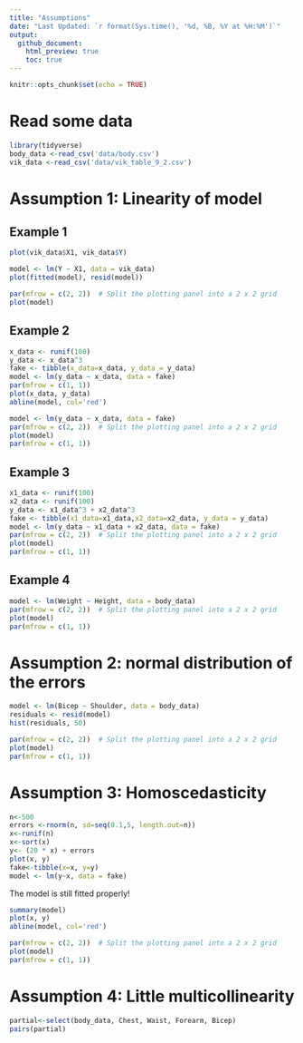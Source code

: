 ```yaml
---
title: "Assumptions"
date: "Last Updated: `r format(Sys.time(), '%d, %B, %Y at %H:%M')`"
output:
  github_document:
    html_preview: true
    toc: true
---
```



```r
knitr::opts_chunk$set(echo = TRUE)
```


# Read some data

```r
library(tidyverse)
body_data <-read_csv('data/body.csv')
vik_data <-read_csv('data/vik_table_9_2.csv')
```

# Assumption 1: Linearity of model

## Example 1

```r
plot(vik_data$X1, vik_data$Y)
```


```r
model <- lm(Y ~ X1, data = vik_data)
plot(fitted(model), resid(model))
```
```r
par(mfrow = c(2, 2))  # Split the plotting panel into a 2 x 2 grid
plot(model)
```

## Example 2


```r
x_data <- runif(100)
y_data <- x_data^3
fake <- tibble(x_data=x_data, y_data = y_data)
model <- lm(y_data ~ x_data, data = fake)
par(mfrow = c(1, 1)) 
plot(x_data, y_data)
abline(model, col='red')
```
```r
model <- lm(y_data ~ x_data, data = fake)
par(mfrow = c(2, 2))  # Split the plotting panel into a 2 x 2 grid
plot(model)
par(mfrow = c(1, 1)) 
```

## Example 3

```r
x1_data <- runif(100)
x2_data <- runif(100)
y_data <- x1_data^3 + x2_data^3
fake <- tibble(x1_data=x1_data,x2_data=x2_data, y_data = y_data)
model <- lm(y_data ~ x1_data + x2_data, data = fake)
par(mfrow = c(2, 2))  # Split the plotting panel into a 2 x 2 grid
plot(model)
par(mfrow = c(1, 1))
```

## Example 4


```r
model <- lm(Weight ~ Height, data = body_data)
par(mfrow = c(2, 2))  # Split the plotting panel into a 2 x 2 grid
plot(model)
par(mfrow = c(1, 1)) 
```

# Assumption 2: normal distribution of the errors

```r
model <- lm(Bicep ~ Shoulder, data = body_data)
residuals <- resid(model)
hist(residuals, 50)
```
```r
par(mfrow = c(2, 2))  # Split the plotting panel into a 2 x 2 grid
plot(model)
par(mfrow = c(1, 1)) 
```

# Assumption 3: Homoscedasticity

```r
n<-500
errors <-rnorm(n, sd=seq(0.1,5, length.out=n))
x<-runif(n)
x<-sort(x)
y<- (20 * x) + errors
plot(x, y)
fake<-tibble(x=x, y=y)
model <- lm(y~x, data = fake) 

```

The model is still fitted properly!

```r
summary(model)
plot(x, y)
abline(model, col='red')
```


```r
par(mfrow = c(2, 2))  # Split the plotting panel into a 2 x 2 grid
plot(model)
par(mfrow = c(1, 1)) 
```

# Assumption 4: Little multicollinearity

```r
partial<-select(body_data, Chest, Waist, Forearm, Bicep)
pairs(partial)
```


